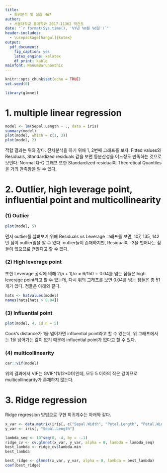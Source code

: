 ```yaml
---
title: 
  - 회귀분석 및 실습 HW7
author: 
  - 서울대학교 통계학과 2017-11362 박건도
date: "`r format(Sys.time(), '%Y년 %m월 %d일')`"
header-includes:
  - \usepackage[hangul]{kotex}
output:
  pdf_document:
    fig_caption: yes
    latex_engine: xelatex
    df_print: kable
mainfont: NanumBarunGothic
---
```



```r
knitr::opts_chunk$set(echo = TRUE)
set.seed(0)
```

```r
library(glmnet)
```

# 1. multiple linear regression
```r
model <- lm(Sepal.Length ~ ., data = iris)
summary(model)
plot(model, which = c(1, 3))
plot(model, 2)
```

적합 결과는 위와 같다. \newline
잔차분석을 하기 위해 1, 2번째 그래프를 보자. Fitted values와 Residuals, Standardized residuals 값을 보면 등분산성을 어느정도 만족하는 것으로 보인다. Normal Q-Q 그래프 또한 Standardized residual이 Theoretical Quantiles을 거의 만족함을 알 수 있다.

# 2. Outlier, high leverage point, influential point and multicollinearity


### (1) Outlier

```r
plot(model, 5)
```

먼저 outlier를 살펴보기 위해 Residuals vs Leverage 그래프를 보면, 107, 135, 142번 점이 outlier임을 알 수 있다.\newline
outlier들이 존재하지만, Residual이 -3을 벗어나는 점들이 없으므로 괜찮다고 할 수 있다. 

### (2) High leverage point

또한 Leverage 공식에 의해 $2(p+1)/n=6/150 = 0.04$를 넘는 점들은 high leverage point라고 할 수 있는데, 다시 위의 그래프를 보면 0.04를 넘는 점들은 총 51개가 있다. 점들은 아래와 같다.
```r
hats <- hatvalues(model)
names(hats[hats > 0.04])
```

### (3) Influential point

```r
plot(model, 4, id.n = 5)
```

Cook's distance가 1을 넘어가면 influential point라고 할 수 있는데, 위 그래프에서는 1을 넘어가는 값이 없기 때문에 influential point가 없다고 할 수 있다.

### (4) multicollinearity
```r
car::vif(model)
```

위의 결과에서 VIF는 GVIF^(1/(2*Df))인데, 모두 5 이하의 작은 값이므로 multicollinearity가 존재하지 않는다.

# 3. Ridge regression

Ridge regression 방법으로 구한 회귀계수는 아래와 같다.

```r
x_var <- data.matrix(iris[, c("Sepal.Width", "Petal.Length", "Petal.Width", "Species")])
y_var <- iris[, "Sepal.Length"]

lambda_seq <- 10^seq(0, -4, by = -.1)
ridge_cv <- cv.glmnet(x_var, y_var, alpha = 0, lambda = lambda_seq)
best_lambda <- ridge_cv$lambda.min
best_lambda

best_ridge <- glmnet(x_var, y_var, alpha = 0, lambda = best_lambda)
coef(best_ridge)
```